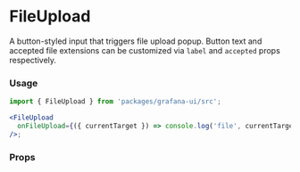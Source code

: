 
# FileUpload

A button-styled input that triggers file upload popup. Button text and accepted file extensions can be customized via `label` and `accepted` props respectively.

### Usage

```jsx
import { FileUpload } from 'packages/grafana-ui/src';

<FileUpload
  onFileUpload={({ currentTarget }) => console.log('file', currentTarget?.files && currentTarget.files[0])}
/>;
```

### Props

<Props of={FileUpload} />
